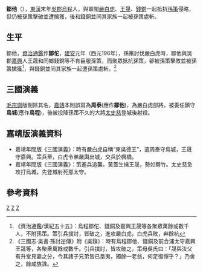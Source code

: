'''鄒他'''（{{bd|？||196年|catIdx=W}}），[[東漢|東漢]]末年[[吳郡|吳郡]][[烏程|烏程]]人，與軍閥[[嚴白虎|嚴白虎]]、[[王晟_(東漢)|王晟]]、[[錢銅|錢銅]]一起抵抗[[孫策|孫策]]侵略，但仍被孫策擊破並遭擒獲，後和錢銅並同其家族一起被孫策處斬。
==生平==
鄒他，[[資治通鑑|資治通鑑]]作'''鄒佗'''，[[建安|建安]]元年（西元196年），孫策討伐嚴白虎時，鄒他與吳郡[[嘉興|嘉興]]人王晟和同鄉錢銅等不肯臣服孫策，而聚眾抵抗孫策，卻被孫策擊敗並被孫策擒獲<ref>《資治通鑑/漢紀五十五》：烏程鄒佗、錢銅及嘉興王晟等各聚眾萬餘或數千人，不附孫策。策引兵撲討，皆破之，進攻嚴白虎。白虎兵敗，奔餘杭</ref>，與錢銅並同其家族一起遭孫策處斬。<ref>《三國志·吳書·孫討逆傳》附《吳錄》：時有烏程鄒他、錢銅及前合浦太守嘉興王晟等，各聚衆萬餘或數千。引兵撲討，皆攻破之。策母吳氏曰：「晟與汝父有升堂見妻之分，今其諸子兄弟皆已梟夷，獨餘一老翁，何足復憚乎？」乃舍之，餘咸族誅。</ref>
==三國演義==
[[毛宗崗|毛宗崗]]版刪除其名，[[嘉靖|嘉靖]]本則誤寫為'''周泰'''(應作'''鄒他''')，為嚴白虎部將，被委任鎮守'''烏城'''(應作'''烏程''')，後被投降孫策不久的大將[[太史慈|太史慈]]登城後射殺。
==嘉靖版演義資料==
*嘉靖年間版《三國演義》：時有嚴白虎自稱“東吳德王”，遣周泰守烏城，王晟守嘉興。策兵至，白虎令弟嚴輿出城，交兵於楓橋。
*嘉靖年間版《三國演義》：策進兵追襲。黃蓋生擒王晟，勢如劈竹。太史慈急攻打烏城，先登城射死那太守。
==參考資料==
[[Category:鄒姓|Z]]
[[Category:烏程人|Z]]
[[Category:三國戰爭身亡者|Z]]